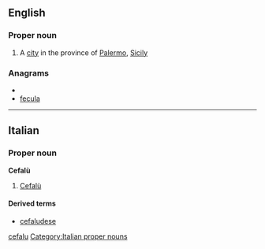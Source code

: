 ==English==

===Proper noun===
{{wikipedia}}
{{en-proper noun}}

# A [[city]] in the province of [[Palermo]], [[Sicily]]

===Anagrams===
* {{alphagram|aceflu}}
* [[fecula#English|fecula]]


[[Category:English words spelled with diacritics|cefalu]]

----

==Italian==

===Proper noun===
{{wikipedia|lang=it}}
'''Cefalù'''

# [[#English|Cefalù]]

====Derived terms====
*[[cefaludese]]

[[Category:Italian proper nouns]]